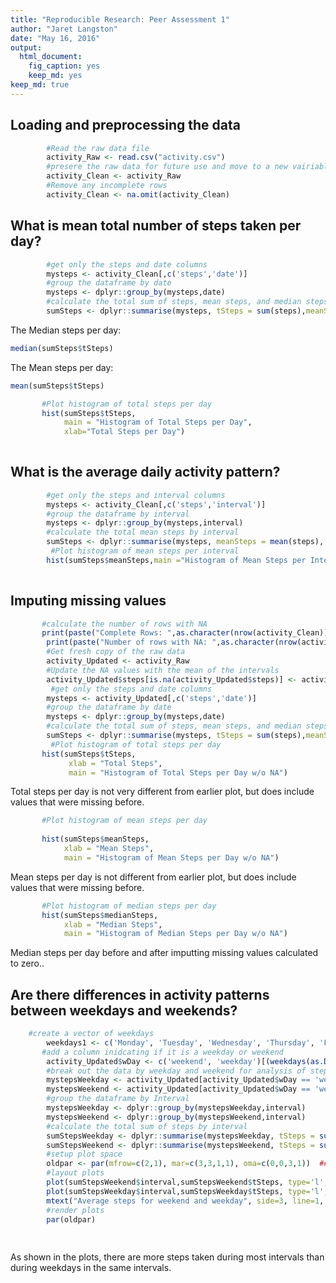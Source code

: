 ```yaml
---
title: "Reproducible Research: Peer Assessment 1"
author: "Jaret Langston"
date: "May 16, 2016"
output: 
  html_document: 
    fig_caption: yes
    keep_md: yes
keep_md: true
---
```



## Loading and preprocessing the data
```r
        #Read the raw data file
        activity_Raw <- read.csv("activity.csv")
        #presere the raw data for future use and move to a new vairiable for cleaning
        activity_Clean <- activity_Raw
        #Remove any incomplete rows
        activity_Clean <- na.omit(activity_Clean)
```


## What is mean total number of steps taken per day?
```r
        #get only the steps and date columns
        mysteps <- activity_Clean[,c('steps','date')]
        #group the dataframe by date
        mysteps <- dplyr::group_by(mysteps,date)
        #calculate the total sum of steps, mean steps, and median steps by date
        sumSteps <- dplyr::summarise(mysteps, tSteps = sum(steps),meanSteps = mean(steps), medianSteps = median(steps))
 ```
 
 The Median steps per day: 
```r
median(sumSteps$tSteps) 
```
The Mean steps per day:
```r
mean(sumSteps$tSteps)
```

 
 ```r
        
        #Plot histogram of total steps per day
        hist(sumSteps$tSteps,
             main = "Histogram of Total Steps per Day",
             xlab="Total Steps per Day")
        
```


## What is the average daily activity pattern?
```r
        #get only the steps and interval columns
        mysteps <- activity_Clean[,c('steps','interval')]
        #group the dataframe by interval
        mysteps <- dplyr::group_by(mysteps,interval)
        #calculate the total mean steps by interval
        sumSteps <- dplyr::summarise(mysteps, meanSteps = mean(steps), medianSteps = median(steps))
         #Plot histogram of mean steps per interval
        hist(sumSteps$meanSteps,main ="Histogram of Mean Steps per Interval",xlab = "Mean Steps")
       
```


## Imputing missing values
```r
       #calculate the number of rows with NA 
       print(paste("Complete Rows: ",as.character(nrow(activity_Clean))))
        print(paste("Number of rows with NA: ",as.character(nrow(activity_Raw) - nrow(activity_Clean))))
        #Get fresh copy of the raw data
        activity_Updated <- activity_Raw
        #Update the NA values with the mean of the intervals
        activity_Updated$steps[is.na(activity_Updated$steps)] <- activity_Clean$steps[activity_Clean$interval == activity_Updated$interval]
         #get only the steps and date columns
        mysteps <- activity_Updated[,c('steps','date')]
        #group the dataframe by date
        mysteps <- dplyr::group_by(mysteps,date)
        #calculate the total sum of steps, mean steps, and median steps by date
        sumSteps <- dplyr::summarise(mysteps, tSteps = sum(steps),meanSteps = mean(steps), medianSteps = median(steps))
         #Plot histogram of total steps per day
       hist(sumSteps$tSteps, 
             xlab = "Total Steps", 
             main = "Histogram of Total Steps per Day w/o NA")
```

Total steps per day is not very different from earlier plot, but does include values that were missing before.


```r
       #Plot histogram of mean steps per day
       
       hist(sumSteps$meanSteps,
            xlab = "Mean Steps", 
            main = "Histogram of Mean Steps per Day w/o NA")
```

Mean steps per day is not different from earlier plot, but does include values that were missing before.


```r
       
       #Plot histogram of median steps per day
       hist(sumSteps$medianSteps, 
            xlab = "Median Steps", 
            main = "Histogram of Median Steps per Day w/o NA") 

```

Median steps per day before and after imputting missing values calculated to zero..


## Are there differences in activity patterns between weekdays and weekends?
```r
    #create a vector of weekdays
        weekdays1 <- c('Monday', 'Tuesday', 'Wednesday', 'Thursday', 'Friday')
       #add a column inidcating if it is a weekday or weekend
        activity_Updated$wDay <- c('weekend', 'weekday')[(weekdays(as.Date(activity_Updated$date)) %in% weekdays1)+1L]
        #break out the data by weekday and weekend for analysis of steps per interval
        mystepsWeekday <- activity_Updated[activity_Updated$wDay == 'weekday',c('steps','interval')]
        mystepsWeekend <- activity_Updated[activity_Updated$wDay == 'weekend',c('steps','interval')]
        #group the dataframe by Interval
        mystepsWeekday <- dplyr::group_by(mystepsWeekday,interval)
        mystepsWeekend <- dplyr::group_by(mystepsWeekend,interval)
        #calculate the total sum of steps by interval
        sumStepsWeekday <- dplyr::summarise(mystepsWeekday, tSteps = sum(steps))
        sumStepsWeekend <- dplyr::summarise(mystepsWeekend, tSteps = sum(steps))
        #setup plot space
        oldpar <- par(mfrow=c(2,1), mar=c(3,3,1,1), oma=c(0,0,3,1))  ## oma creates space 
        #layout plots
        plot(sumStepsWeekend$interval,sumStepsWeekend$tSteps, type='l', main="Weekend", xlab = "Interval", ylab = "Total Steps")
        plot(sumStepsWeekday$interval,sumStepsWeekday$tSteps, type='l', main="Weekday", xlab = "Interval", ylab = "Total Steps")
        mtext("Average steps for weekend and weekday", side=3, line=1, outer=TRUE, cex=2, font=2)
        #render plots
        par(oldpar)
            
       
```       

As shown in the plots, there are more steps taken during most intervals than during weekdays in the same intervals.
